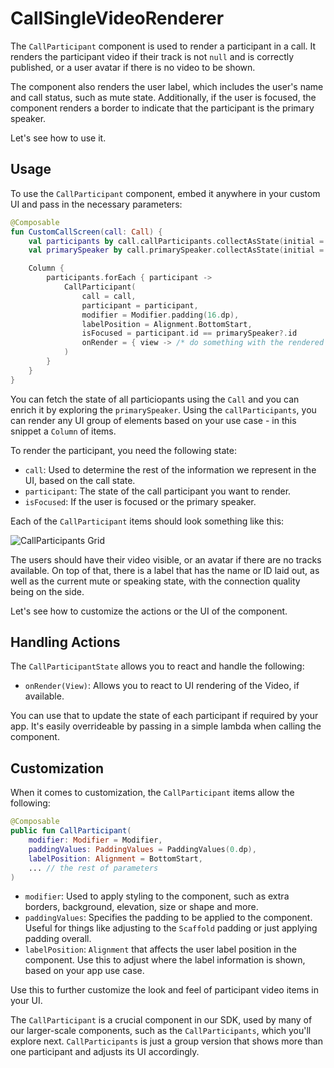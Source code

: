 # CallSingleVideoRenderer

The `CallParticipant` component is used to render a participant in a call. It renders the participant video if their track is not `null` and is correctly published, or a user avatar if there is no video to be shown.

The component also renders the user label, which includes the user's name and call status, such as mute state. Additionally, if the user is focused, the component renders a border to indicate that the participant is the primary speaker.

Let's see how to use it.

## Usage

To use the `CallParticipant` component, embed it anywhere in your custom UI and pass in the necessary parameters:

```kotlin
@Composable
fun CustomCallScreen(call: Call) {
    val participants by call.callParticipants.collectAsState(initial = emptyList())
    val primarySpeaker by call.primarySpeaker.collectAsState(initial = null)

    Column {
        participants.forEach { participant ->
            CallParticipant(
                call = call,
                participant = participant,
                modifier = Modifier.padding(16.dp),
                labelPosition = Alignment.BottomStart,
                isFocused = participant.id == primarySpeaker?.id
                onRender = { view -> /* do something with the rendered view */ }
            )
        }
    }
}
```

You can fetch the state of all particiopants using the `Call` and you can enrich it by exploring the `primarySpeaker`. Using the `callParticipants`, you can render any UI group of elements based on your use case - in this snippet a `Column` of items.

To render the participant, you need the following state:

* `call`: Used to determine the rest of the information we represent in the UI, based on the call state.
* `participant`: The state of the call participant you want to render.
* `isFocused`: If the user is focused or the primary speaker.

Each of the `CallParticipant` items should look something like this:

![CallParticipants Grid](https://user-images.githubusercontent.com/17215808/223418304-d21a2018-f0d2-4d37-afd0-87ef071e49b6.png)

The users should have their video visible, or an avatar if there are no tracks available. On top of that, there is a label that has the name or ID laid out, as well as the current mute or speaking state, with the connection quality being on the side.

Let's see how to customize the actions or the UI of the component.

## Handling Actions

The `CallParticipantState` allows you to react and handle the following:

* `onRender(View)`: Allows you to react to UI rendering of the Video, if available.

You can use that to update the state of each participant if required by your app. It's easily overrideable by passing in a simple lambda when calling the component.

## Customization

When it comes to customization, the `CallParticipant` items allow the following:

```kotlin
@Composable
public fun CallParticipant(
    modifier: Modifier = Modifier,
    paddingValues: PaddingValues = PaddingValues(0.dp),
    labelPosition: Alignment = BottomStart,
    ... // the rest of parameters
)
```

- `modifier`: Used to apply styling to the component, such as extra borders, background, elevation, size or shape and more.
- `paddingValues`: Specifies the padding to be applied to the component. Useful for things like adjusting to the `Scaffold` padding or just applying padding overall.
- `labelPosition`: `Alignment` that affects the user label position in the component. Use this to adjust where the label information is shown, based on your app use case.

Use this to further customize the look and feel of participant video items in your UI.

The `CallParticipant` is a crucial component in our SDK, used by many of our larger-scale components, such as the `CallParticipants`, which you'll explore next. `CallParticipants` is just a group version that shows more than one participant and adjusts its UI accordingly.